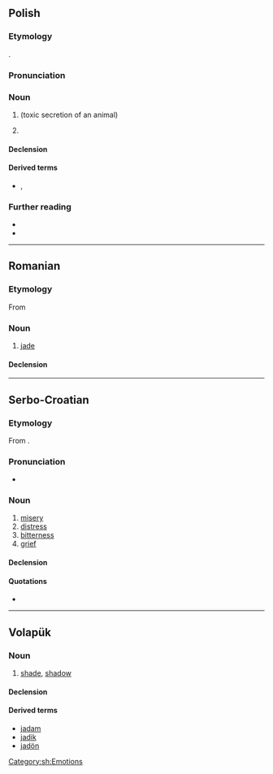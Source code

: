 {{also|JAD|-jad|јад|яд}}
==Polish==
{{wp|lang=pl}}

===Etymology===
{{inh+|pl|sla-pro|*ědъ}}.

===Pronunciation===
{{pl-p|a=Pl-jad.ogg}}

===Noun===
{{pl-noun|m-in}}

# {{l|en|venom}} (toxic secretion of an animal)
# {{lb|pl|figurative}} {{l|en|[[hate speech]], [[vitriol]]}}

====Declension====
{{pl-decl-noun-m-in}}

====Derived terms====
* {{q|adjectives}} {{l|pl|jadowity}}, {{l|pl|jadowy}}

===Further reading===
* {{R:pl:WSJP}}
* {{R:pl:PWN}}

{{C|pl|Bodily fluids|Freedom of speech|Poisons|Zoology}}

----

==Romanian==

===Etymology===
From {{bor|ro|fr|jade}}

===Noun===
{{ro-noun|n|jaduri}}

# [[jade]]

====Declension====
{{ro-noun-n-uri}}

----

==Serbo-Croatian==

===Etymology===
From {{inh|sh|sla-pro|*jědъ}}.

===Pronunciation===
* {{IPA|sh|/jâd/}}

===Noun===
{{sh-noun|g=m|head=jȁd}}

# [[misery]]
# [[distress]]
# [[bitterness]]
# [[grief]]

====Declension====
{{sh-decl-noun
|jad|jadi
|jada|jada
|jadu|jadima
|jad|jade
|jade|jadi
|jadu|jadima
|jadom|jadima}}

====Quotations====
* {{seeCites|sh|јад}}

[[Category:sh:Emotions]]

----

==Volapük==

===Noun===
{{vo-noun}}

# [[shade]], [[shadow]]

====Declension====
{{vo-decl-noun}}

====Derived terms====
* [[jadam]]
* [[jadik]]
* [[jadön]]